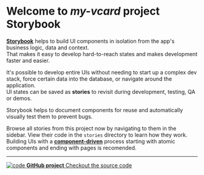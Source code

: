 
<Meta title="Introduction" />

<style>
  {`
    .subheading {
      --mediumdark: '#999999';
      font-weight: 900;
      font-size: 13px;
      color: #999;
      letter-spacing: 6px;
      line-height: 24px;
      text-transform: uppercase;
      margin-bottom: 12px;
      margin-top: 40px;
    }

    .link-list {
      display: grid;
      grid-template-columns: 1fr;
      grid-template-rows: 1fr 1fr;
      row-gap: 10px;
    }

    @media (min-width: 620px) {
      .link-list {
        row-gap: 20px;
        column-gap: 20px;
        grid-template-columns: 1fr 1fr;
      }
    }

    @media all and (-ms-high-contrast:none) {
    .link-list {
        display: -ms-grid;
        -ms-grid-columns: 1fr 1fr;
        -ms-grid-rows: 1fr 1fr;
      }
    }

    .link-item {
      display: block;
      padding: 20px 30px 20px 15px;
      border: 1px solid #ffffff10;
      border-radius: 5px;
      transition: background 150ms ease-out, border 150ms ease-out, transform 150ms ease-out;
      color: #fff;
      display: flex;
      align-items: flex-start;
    }

    .link-item:hover {
      border-color: #1EA7FD50;
      transform: translate3d(0, -3px, 0);
      box-shadow: rgba(0, 0, 0, 0.08) 0 3px 10px 0;
    }

    .link-item:active {
      border-color: #1EA7FD;
      transform: translate3d(0, 0, 0);
    }

    .link-item strong {
      font-weight: 700;
      display: block;
      margin-bottom: 2px;
    }

    .link-item img {
      height: 40px;
      width: 40px;
      margin-right: 15px;
      flex: none;
    }

    .link-item span {
      font-size: 14px;
      line-height: 20px;
    }

    .tip {
      display: inline-block;
      border-radius: 1em;
      font-size: 11px;
      line-height: 12px;
      font-weight: 700;
      background: #E7FDD8;
      color: #66BF3C;
      padding: 4px 12px;
      margin-right: 10px;
      vertical-align: top;
    }

    .tip-wrapper {
      font-size: 13px;
      line-height: 20px;
      margin-top: 40px;
      margin-bottom: 40px;
    }

    .tip-wrapper code {
      font-size: 12px;
      display: inline-block;
    }

    .separator {
      margin: 2em 0 4em 0;
    }
  `}
</style>

# Welcome to _my-vcard_ project Storybook

[**Storybook**](https://storybook.js.org/) helps to build UI components in isolation from the app's business logic, data and context.  
That makes it easy to develop hard-to-reach states and makes development faster and easier.

It's possible to develop entire UIs without needing to start up a complex dev stack, force certain data
into the database, or navigate around the application.  
UI states can be saved as **stories** to revisit during development, testing, QA or demos.

Storybook helps to document components for reuse and automatically visually test them to prevent bugs.

Browse all stories from this project now by navigating to them in the sidebar.
View their code in the `stories` directory to learn how they work.
Building UIs with a [**component-driven**](https://componentdriven.org) process starting with atomic components and ending with pages is recomended.

<hr className="separator" />

<div className="link-list">
  <a
    className="link-item"
    href="https://github.com/ricardomfmsousa/my-vcard"
    target="_blank"
  >
    <img src={Code} alt="code" />
    <span>
      <strong>GitHub project</strong>
      Checkout the source code
    </span>
  </a>
</div>
